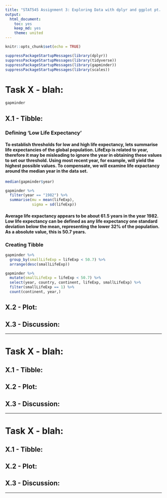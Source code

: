 ```yaml
---
title: "STAT545 Assignment 3: Exploring Data with dplyr and ggplot pt. II"
output:
  html_document:
    toc: yes
    keep_md: yes
    theme: united
---
```


```r
knitr::opts_chunk$set(echo = TRUE)
```

```r
suppressPackageStartupMessages(library(dplyr))
suppressPackageStartupMessages(library(tidyverse))
suppressPackageStartupMessages(library(gapminder))
suppressPackageStartupMessages(library(scales))
```

# Task X - blah: 

```r
gapminder
```


## X.1 - Tibble: 

### Defining 'Low Life Expectancy'

#### To establish thresholds for low and high life expectancy, lets summarise life expectancies of the global population. LifeExp is related to year, therefore it may be misleading to ignore the year in obtaining these values to set our threshold. Using most recent year, for example, will yield the highest possible values. To compensate, we will examine life expactancy around the median year in the data set.

```r
median(gapminder$year)
```

```r
gapminder %>% 
  filter(year == "1982") %>% 
  summarise(mu = mean(lifeExp),
            sigma = sd(lifeExp)) 
```


#### Average life expactancy appears to be about 61.5 years in the year 1982. Low life expectancy can be defined as any life expectancy one standard deviation below the mean, representing the lower 32% of the population. As a absolute value, this is 50.7 years.

### Creating Tibble

```r
gapminder %>% 
  group_by(smallLifeExp = lifeExp < 50.7) %>% 
  arrange(desc(smallLifeExp))
```

```r
gapminder %>% 
  mutate(smallLifeExp = lifeExp < 50.7) %>% 
  select(year, country, continent, lifeExp, smallLifeExp) %>% 
  filter(smallLifeExp == 1) %>% 
  count(continent, year,)
```






















## X.2 - Plot:

## X.3 - Discussion:

------

# Task X - blah: 

## X.1 - Tibble: 

## X.2 - Plot:

## X.3 - Discussion:

------

# Task X - blah: 

## X.1 - Tibble: 

## X.2 - Plot:

## X.3 - Discussion:

------


